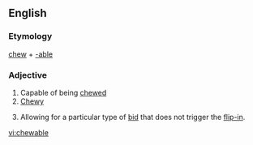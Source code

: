 ==English==

===Etymology===
[[chew]] + [[-able]]

===Adjective===
{{en-adj}}

#Capable of being [[chew]]ed
#[[chewy|Chewy]]
# {{finance|of a [[poison pill]]}} Allowing for a particular type of [[bid]] that does not trigger the [[flip-in]].

[[vi:chewable]]